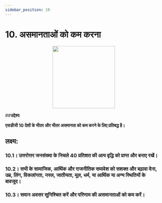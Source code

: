```yaml
---
sidebar_position: 10
---
```

# 10. असमानताओं को कम करना
<p align="center"><img src="https://www.un.org/sustainabledevelopment/wp-content/uploads/2019/08/E-Goal-10-1024x1024.png" width="200" height="200"/></p>

##**उद्देश्य**

**एसडीजी 10 देशों के भीतर और भीतर असमानता को कम करने के लिए प्रतिबद्ध है।**

 ## लक्ष्य: 
    
 ### 10.1। उत्तरोत्तर जनसंख्या के निचले 40 प्रतिशत की आय वृद्धि को प्राप्त और बनाए रखें। 

 ### 10.2। सभी के सामाजिक, आर्थिक और राजनीतिक समावेश को सशक्त और बढ़ावा देना, उम्र, लिंग, विकलांगता, नस्ल, जातीयता, मूल, धर्म, या आर्थिक या अन्य स्थितियों के बावजूद। 

 ### 10.3। समान अवसर सुनिश्चित करें और परिणाम की असमानताओं को कम करें।